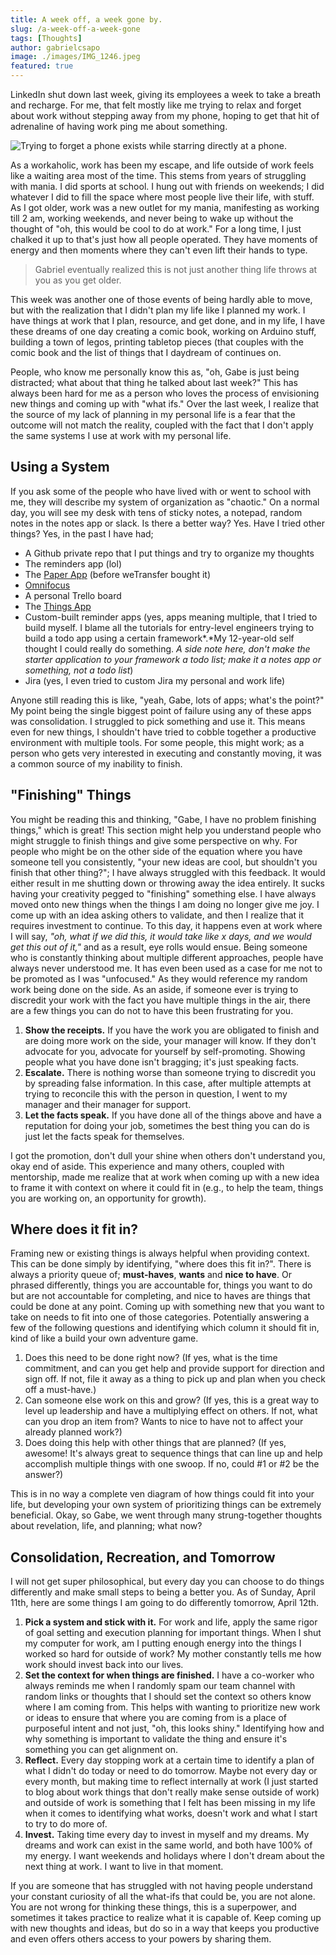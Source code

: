 ```yaml
---
title: A week off, a week gone by.
slug: /a-week-off-a-week-gone
tags: [Thoughts]
author: gabrielcsapo
image: ./images/IMG_1246.jpeg
featured: true
---
```


LinkedIn shut down last week, giving its employees a week to take a breath and recharge. For me, that felt mostly like me trying to relax and forget about work without stepping away from my phone, hoping to get that hit of adrenaline of having work ping me about something.

![Trying to forget a phone exists while starring directly at a phone.](./images/giphy.gif)

As a workaholic, work has been my escape, and life outside of work feels like a waiting area most of the time. This stems from years of struggling with mania. I did sports at school. I hung out with friends on weekends; I did whatever I did to fill the space where most people live their life, with stuff. As I got older, work was a new outlet for my mania, manifesting as working till 2 am, working weekends, and never being to wake up without the thought of "oh, this would be cool to do at work." For a long time, I just chalked it up to that's just how all people operated. They have moments of energy and then moments where they can't even lift their hands to type.

> Gabriel eventually realized this is not just another thing life throws at you as you get older.

This week was another one of those events of being hardly able to move, but with the realization that I didn't plan my life like I planned my work. I have things at work that I plan, resource, and get done, and in my life, I have these dreams of one day creating a comic book, working on Arduino stuff, building a town of legos, printing tabletop pieces (that couples with the comic book and the list of things that I daydream of continues on.

People, who know me personally know this as, "oh, Gabe is just being distracted; what about that thing he talked about last week?" This has always been hard for me as a person who loves the process of envisioning new things and coming up with "what ifs." Over the last week, I realize that the source of my lack of planning in my personal life is a fear that the outcome will not match the reality, coupled with the fact that I don't apply the same systems I use at work with my personal life.

## Using a System

If you ask some of the people who have lived with or went to school with me, they will describe my system of organization as "chaotic." On a normal day, you will see my desk with tens of sticky notes, a notepad, random notes in the notes app or slack. Is there a better way? Yes. Have I tried other things? Yes, in the past I have had;

- A Github private repo that I put things and try to organize my thoughts
- The reminders app (lol)
- The [Paper App](https://paper.bywetransfer.com) (before weTransfer bought it)
- [Omnifocus](https://www.omnigroup.com/omnifocus)
- A personal Trello board
- The [Things App](https://culturedcode.com/things/)
- Custom-built reminder apps (yes, apps meaning multiple, that I tried to build myself. I blame all the tutorials for entry-level engineers trying to build a todo app using a certain framework*.*My 12-year-old self thought I could really do something. _A side note here, don't make the starter application to your framework a todo list; make it a notes app or something, not a todo list_)
- Jira (yes, I even tried to custom Jira my personal and work life)

Anyone still reading this is like, "yeah, Gabe, lots of apps; what's the point?" My point being the single biggest point of failure using any of these apps was consolidation. I struggled to pick something and use it. This means even for new things, I shouldn't have tried to cobble together a productive environment with multiple tools. For some people, this might work; as a person who gets very interested in executing and constantly moving, it was a common source of my inability to finish.

## "Finishing" Things

You might be reading this and thinking, "Gabe, I have no problem finishing things," which is great! This section might help you understand people who might struggle to finish things and give some perspective on why. For people who might be on the other side of the equation where you have someone tell you consistently, "your new ideas are cool, but shouldn't you finish that other thing?"; I have always struggled with this feedback. It would either result in me shutting down or throwing away the idea entirely. It sucks having your creativity pegged to "finishing" something else. I have always moved onto new things when the things I am doing no longer give me joy. I come up with an idea asking others to validate, and then I realize that it requires investment to continue. To this day, it happens even at work where I will say, _"oh, what if we did this, it would take like x days, and we would get this out of it,"_ and as a result, eye rolls would ensue. Being someone who is constantly thinking about multiple different approaches, people have always never understood me. It has even been used as a case for me not to be promoted as I was "unfocused." As they would reference my random work being done on the side. As an aside, if someone ever is trying to discredit your work with the fact you have multiple things in the air, there are a few things you can do not to have this been frustrating for you.

1. **Show the receipts.** If you have the work you are obligated to finish and are doing more work on the side, your manager will know. If they don't advocate for you, advocate for yourself by self-promoting. Showing people what you have done isn't bragging; it's just speaking facts.
2. **Escalate.** There is nothing worse than someone trying to discredit you by spreading false information. In this case, after multiple attempts at trying to reconcile this with the person in question, I went to my manager and their manager for support.
3. **Let the facts speak.** If you have done all of the things above and have a reputation for doing your job, sometimes the best thing you can do is just let the facts speak for themselves.

I got the promotion, don't dull your shine when others don't understand you, okay end of aside. This experience and many others, coupled with mentorship, made me realize that at work when coming up with a new idea to frame it with context on where it could fit in (e.g., to help the team, things you are working on, an opportunity for growth).

## Where does it fit in?

Framing new or existing things is always helpful when providing context. This can be done simply by identifying, "where does this fit in?". There is always a priority queue of; **must-haves**, **wants** and **nice to have**. Or phrased differently, things you are accountable for, things you want to do but are not accountable for completing, and nice to haves are things that could be done at any point. Coming up with something new that you want to take on needs to fit into one of those categories. Potentially answering a few of the following questions and identifying which column it should fit in, kind of like a build your own adventure game.

1. Does this need to be done right now? (If yes, what is the time commitment, and can you get help and provide support for direction and sign off. If not, file it away as a thing to pick up and plan when you check off a must-have.)
2. Can someone else work on this and grow? (If yes, this is a great way to level up leadership and have a multiplying effect on others. If not, what can you drop an item from? Wants to nice to have not to affect your already planned work?)
3. Does doing this help with other things that are planned? (If yes, awesome! It's always great to sequence things that can line up and help accomplish multiple things with one swoop. If no, could #1 or #2 be the answer?)

This is in no way a complete ven diagram of how things could fit into your life, but developing your own system of prioritizing things can be extremely beneficial. Okay, so Gabe, we went through many strung-together thoughts about revelation, life, and planning; what now?

## Consolidation, Recreation, and Tomorrow

I will not get super philosophical, but every day you can choose to do things differently and make small steps to being a better you. As of Sunday, April 11th, here are some things I am going to do differently tomorrow, April 12th.

1. **Pick a system and stick with it.** For work and life, apply the same rigor of goal setting and execution planning for important things. When I shut my computer for work, am I putting enough energy into the things I worked so hard for outside of work? My mother constantly tells me how work should invest back into our lives.
2. **Set the context for when things are finished.** I have a co-worker who always reminds me when I randomly spam our team channel with random links or thoughts that I should set the context so others know where I am coming from. This helps with wanting to prioritize new work or ideas to ensure that where you are coming from is a place of purposeful intent and not just, "oh, this looks shiny." Identifying how and why something is important to validate the thing and ensure it's something you can get alignment on.
3. **Reflect.** Every day stopping work at a certain time to identify a plan of what I didn't do today or need to do tomorrow. Maybe not every day or every month, but making time to reflect internally at work (I just started to blog about work things that don't really make sense outside of work) and outside of work is something that I felt has been missing in my life when it comes to identifying what works, doesn't work and what I start to try to do more of.
4. **Invest.** Taking time every day to invest in myself and my dreams. My dreams and work can exist in the same world, and both have 100% of my energy. I want weekends and holidays where I don't dream about the next thing at work. I want to live in that moment.

If you are someone that has struggled with not having people understand your constant curiosity of all the what-ifs that could be, you are not alone. You are not wrong for thinking these things, this is a superpower, and sometimes it takes practice to realize what it is capable of. Keep coming up with new thoughts and ideas, but do so in a way that keeps you productive and even offers others access to your powers by sharing them.
